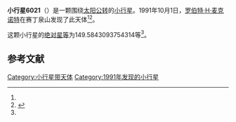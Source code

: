 {{Infobox planet
| bgcolour = #FFFFC0
| name = 6021
| symbol = 
| image = 
| caption = 
| discovery = yes
| discovery_ref = 
| discoverer = [[罗伯特·H·麦克诺特|罗伯特·H·麦克诺特]]
| discovery_site = [[赛丁泉山|赛丁泉山]] 
| discovered = 1991年10月1日
| designations = yes
| mp_name = 
| named_after = 
| alt_names = 1991 TM/ 1957 SK / 1983 ND1 / 1986 EF4
| mp_category = [[主带小行星|主带小行星]]
| orbit_ref = <ref name="a">[http://ssd.jpl.nasa.gov/sbdb.cgi?sstr=6021 6021] {{Wayback|url=http://ssd.jpl.nasa.gov/sbdb.cgi?sstr=6021 |date=20110610014922 }}，小行星數據庫瀏覽器（JPL Small-Body Database Browser）－[[美国国家航空航天局|美国国家航空航天局]]喷气推进实验室</ref>
| epoch = 2456400.5 (2013年4月18日更新)
| aphelion = {{convert|2.737639353724282|AU|km|3|abbr=on|lk=out}}
| perihelion = {{convert|2.093471204131844|AU|km|3|abbr=on}}
| semimajor = {{convert|2.415555278928063|AU|km|3|abbr=on}}
| eccentricity = 0.133337489
| period = 1371.272914 [[日|日]]<br />3.75[[儒略年|儒略年]]
| avg_speed = 
| inclination = 6.803351347099182
| asc_node = 140.4418695379622
| mean_anomaly = 
| arg_peri = 149.5843093754314
| satellites = 
| physical_characteristics = yes
| dimensions = 
| mass = 
| density = 
| surface_grav = 
| escape_velocity = 
| sidereal_day = 
| axial_tilt = 
| pole_ecliptic_lat = 
| pole_ecliptic_lon = 
| albedo = 
| temperatures= 
| temp_name1 = 
| mean_temp_1 = 
| max_temp_1 = 
| temp_name2 = 
| max_temp_2 = 
| spectral_type = 
| abs_magnitude = 149.5843093754314
}}

'''小行星6021'''（{{lang-en|6021}}）是一颗围绕[[太阳|太阳]][[公转|公转]]的[[小行星|小行星]]。1991年10月1日，[[罗伯特·H·麦克诺特|罗伯特·H·麦克诺特]]在赛丁泉山发现了此天体<ref name="a" /><ref>{{cite news|title=小行星列表|url=http://cfa-www.harvard.edu/iau/lists/NumberedMPs.txt|accessdate=2013-07-08|newspaper=哈佛大学|archive-date=2008-05-17|archive-url=https://web.archive.org/web/20080517010638/http://cfa-www.harvard.edu/iau/lists/NumberedMPs.txt|dead-url=no}}</ref>。

这颗小行星的[[绝对星等|绝对星等]]为149.5843093754314等<ref name="a" />。

==参考文献==
{{reflist}}
{{Minor Planet Number|[[小行星6020|小行星6020]]|[[小行星6022|小行星6022]]}}

{{小天体}}

[[Category:小行星带天体|Category:小行星带天体]]
[[Category:1991年发现的小行星|Category:1991年发现的小行星]]

{{asteroid-stub}}